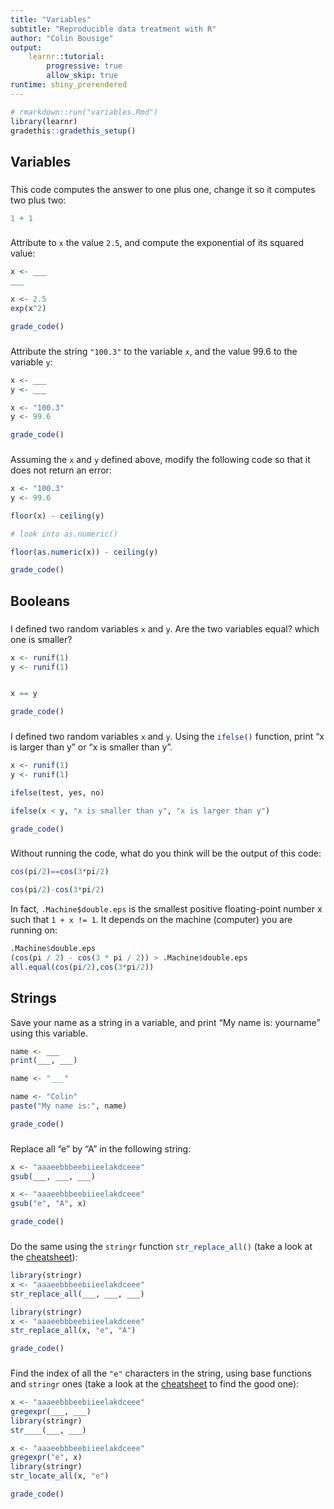 ```yaml
---
title: "Variables"
subtitle: "Reproducible data treatment with R"
author: "Colin Bousige"
output:
    learnr::tutorial:
        progressive: true
        allow_skip: true
runtime: shiny_prerendered
---
```



```r
# rmarkdown::run("variables.Rmd")
library(learnr)
gradethis::gradethis_setup()
```

## Variables

###

This code computes the answer to one plus one, change it so it computes two plus two:

```r
1 + 1
```

###

Attribute to `x` the value `2.5`, and compute the exponential of its squared value:

```r
x <- ___
___
```


```r
x <- 2.5
exp(x^2)
```

```r
grade_code()
```

###

Attribute the string `"100.3"` to the variable `x`, and the value 99.6 to the variable `y`:
```r
x <- ___
y <- ___
```

```r
x <- "100.3"
y <- 99.6
```

```r
grade_code()
```

###

Assuming the `x` and `y` defined above, modify the following code so that it does not return an error:

```r
x <- "100.3"
y <- 99.6
```

```r
floor(x) - ceiling(y)
```

```r
# look into as.numeric()
```

```r
floor(as.numeric(x)) - ceiling(y)
```

```r
grade_code()
```


## Booleans

###

I defined two random variables `x` and `y`. Are the two variables equal? which one is smaller?

```r
x <- runif(1)
y <- runif(1)
```

```r

```

```r
x == y
```

```r
grade_code()
```

###

I defined two random variables `x` and `y`. Using the `ifelse()`{.R} function, print "x is larger than y" or "x is smaller than y".

```r
x <- runif(1)
y <- runif(1)
```

```r
ifelse(test, yes, no)
```

```r
ifelse(x < y, "x is smaller than y", "x is larger than y")
```

```r
grade_code()
```


### 

Without running the code, what do you think will be the output of this code:
```r
cos(pi/2)==cos(3*pi/2)
```

```r
cos(pi/2)-cos(3*pi/2)
```

In fact, `.Machine$double.eps` is the smallest positive floating-point number x such that `1 + x != 1`. It depends on the machine (computer) you are running on:
```r
.Machine$double.eps
(cos(pi / 2) - cos(3 * pi / 2)) > .Machine$double.eps
all.equal(cos(pi/2),cos(3*pi/2))
```


## Strings

Save your name as a string in a variable, and print "My name is: yourname" using this variable.

```r
name <- ___
print(___, ___)
```

```r
name <- "___"
```

```r
name <- "Colin"
paste("My name is:", name)
```

```r
grade_code()
```

###

Replace all "e" by "A" in the following string:

```r
x <- "aaaeebbbeebiieelakdceee"
gsub(___, ___, ___)
```

```r
x <- "aaaeebbbeebiieelakdceee"
gsub("e", "A", x)
```

```r
grade_code()
```

###

Do the same using the `stringr` function `str_replace_all()`{.R} (take a look at the [cheatsheet](https://github.com/rstudio/cheatsheets/blob/main/strings.pdf)):

```r
library(stringr)
x <- "aaaeebbbeebiieelakdceee"
str_replace_all(___, ___, ___)
```

```r
library(stringr)
x <- "aaaeebbbeebiieelakdceee"
str_replace_all(x, "e", "A")
```

```r
grade_code()
```


###

Find the index of all the `"e"` characters in the string, using base functions and `stringr` ones (take a look at the [cheatsheet](https://github.com/rstudio/cheatsheets/blob/main/strings.pdf) to find the good one):

```r
x <- "aaaeebbbeebiieelakdceee"
gregexpr(___, ___)
library(stringr)
str____(___, ___)
```

```r
x <- "aaaeebbbeebiieelakdceee"
gregexpr("e", x)
library(stringr)
str_locate_all(x, "e")
```

```r
grade_code()
```
